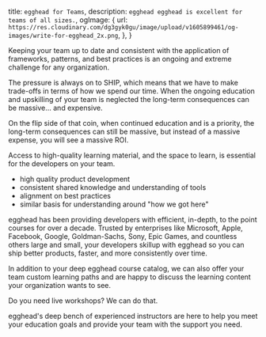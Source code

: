   title: `egghead for Teams`,
  description: `egghead egghead is excellent for teams of all sizes.`,
  ogImage: {
    url: `https://res.cloudinary.com/dg3gyk0gu/image/upload/v1605899461/og-images/write-for-egghead_2x.png`,
  },
}



<ProseSection>

Keeping your team up to date and consistent with the application of frameworks, patterns, and best practices is an ongoing and extreme challenge for any organization.

The pressure is always on to SHIP, which means that we have to make trade-offs in terms of how we spend our time. When the ongoing education and upskilling of your team is neglected the long-term consequences can be massive... and expensive.

On the flip side of that coin, when continued education and is a priority, the long-term consequences can still be massive, but instead of a massive expense, you will see a massive ROI.

Access to high-quality learning material, and the space to learn, is essential for the developers on your team.

- high quality product development
- consistent shared knowledge and understanding of tools
- alignment on best practices
- similar basis for understanding around "how we got here"

egghead has been providing developers with efficient, in-depth, to the point courses for over a decade. Trusted by enterprises like Microsoft, Apple, Facebook, Google, Goldman-Sachs, Sony, Epic Games, and countless others large and small, your developers skillup with egghead so you can ship better products, faster, and more consistently over time.

In addition to your deep egghead course catalog, we can also offer your team custom learning paths and are happy to discuss the learning content your organization wants to see.

Do you need live workshops? We can do that.

egghead's deep bench of experienced instructors are here to help you meet your education goals and provide your team with the support you need.

</ProseSection>


<EmailEntryForm
  campaignAttribute="team_interest"
  title="Let's Talk about Leveling-Up Your Team!"
  subTitle="Higher quality products, consistent patterns & practices, and developer team alignment through education.."
  buttonText="Get Started with egghead"
/>
